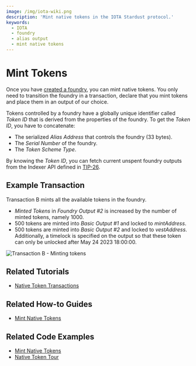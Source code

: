 ```yaml
---
image: /img/iota-wiki.png
description: 'Mint native tokens in the IOTA Stardust protocol.'
keywords:
  - IOTA
  - foundry
  - alias output
  - mint native tokens
---
```



# Mint Tokens

Once you have [created a foundry](create-foundry.mdx), you can mint native tokens. You only need to transition the
foundry in a transaction, declare that you mint tokens and place them in an output of our choice.

Tokens controlled by a foundry have a globally unique identifier called _Token ID_ that is derived from the properties
of the foundry. To get the _Token ID_, you have to concatenate:

- The serialized _Alias Address_ that controls the foundry (33 bytes).
- The _Serial Number_ of the foundry.
- The _Token Scheme Type_.

By knowing the _Token ID_, you can fetch current unspent foundry outputs from the Indexer API defined in
[TIP-26](https://github.com/iotaledger/tips/blob/indexer-api/tips/TIP-0026/tip-0026.md).

## Example Transaction

Transaction B mints all the available tokens in the foundry.

- _Minted Tokens_ in _Foundry Output #2_ is increased by the number of minted tokens, namely 1000.
- 500 tokens are minted into _Basic Output #1_ and locked to _mintAddress_.
- 500 tokens are minted into _Basic Output #2_ and locked to _vestAddress_. Additionally, a timelock is specified on
  the output so that these token can only be unlocked after May 24 2023 18:00:00.

![Transaction B - Minting tokens](/img/stardust_explanations/stardust_ledger_anatomy/native_tokens_foundries/tx_B.svg)

## Related Tutorials

<Tabs groupId="library">
<TabItem value="iota.js" label="iota.js">

- [Native Token Transactions](https://wiki.iota.org/shimmer/iota.js/tutorials/native-token-transactions/introduction/)

</TabItem>
</Tabs>

## Related How-to Guides

<Tabs groupId="library">
<TabItem value="wallet.rs" label="wallet.rs" >

- [Mint Native Tokens](https://wiki.iota.org/shimmer/wallet.rs/how_tos/native_tokens/mint_native_token/)

</TabItem>
</Tabs>

## Related Code Examples

<Tabs groupId="library">
<TabItem value="iota.js" label="iota.js">

- [Mint Native Tokens](https://github.com/iotaledger/iota.js/blob/feat/stardust/packages/iota/examples/mint-native-tokens/src/index.ts)
- [Native Token Tour](https://github.com/iotaledger/iota.js/blob/feat/stardust/packages/iota/examples/native-token-tour/src/index.ts)

</TabItem>
</Tabs>
